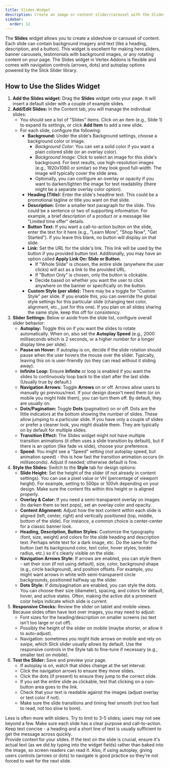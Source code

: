 ```yaml
---
title: Slides Widget
description: Create an image or content slider/carousel with the Slides widget for Elementor.
sidebar:
  order: 12
---
```



The **Slides** widget allows you to create a slideshow or carousel of content. Each slide can contain background imagery and text (like a heading, description, and a button). This widget is excellent for making hero sliders, banner carousels, testimonials with background images, or any rotating content on your page. The Slides widget in Vertex Addons is flexible and comes with navigation controls (arrows, dots) and autoplay options powered by the Slick Slider library.

## How to Use the Slides Widget

<Steps>

1. **Add the Slides widget:** Drag the **Slides** widget onto your page. It will insert a default slider with a couple of example slides.
2. **Add/Edit Slides:** In the Content tab, you will manage the individual slides:
   - You should see a list of "Slides" items. Click on an item (e.g., Slide 1) to expand its settings, or click **Add Item** to add a new slide.
   - For each slide, configure the following:
     - **Background:** Under the slide's Background settings, choose a background color or image. 
       - *Background Color:* You can set a solid color if you want a plain colored slide (or an overlay color).
       - *Background Image:* Click to select an image for this slide's background. For best results, use high-resolution images (e.g., 1920x1080 or similar) so they look good full-width. The image will typically cover the slide area.
       - Optionally, you can configure an overlay or opacity if you want to darken/lighten the image for text readability (there might be a separate overlay color option).
     - **Heading (Title):** Enter the slide's headline text. This could be a promotional tagline or title you want on that slide.
     - **Description:** Enter a smaller text paragraph for the slide. This could be a sentence or two of supporting information. For example, a brief description of a product or a message like "Limited time offer" details.
     - **Button Text:** If you want a call-to-action button on the slide, enter the text for it here (e.g., "Learn More", "Shop Now", "Get Started"). If you leave this blank, no button will display on that slide.
     - **Link:** Set the URL for the slide's link. This link will be used by the button if you provided button text. Additionally, you may have an option called **Apply Link On: Slide or Button**. 
       - If "Whole Slide" is chosen, the entire slide (anywhere the user clicks) will act as a link to the provided URL.
       - If "Button Only" is chosen, only the button is clickable.
       - Decide based on whether you want the user to click anywhere on the banner or specifically on the button.
     - **Custom Style (per slide):** There may be a toggle for "Custom Style" per slide. If you enable this, you can override the global style settings for this particular slide (changing text color, alignment, etc., just for this one). If you plan on all slides sharing the same style, keep this off for consistency.
3. **Slider Settings:** Below or aside from the slide list, configure overall slider behavior:
   - **Autoplay:** Toggle this on if you want the slides to rotate automatically. When on, also set the **Autoplay Speed** (e.g., 2000 milliseconds which is 2 seconds, or a higher number for a longer display time per slide).
   - **Pause on Hover:** If autoplay is on, decide if the slide rotation should pause when the user hovers the mouse over the slider. Typically, leaving this on is user-friendly (so they can read without it sliding away).
   - **Infinite Loop:** Ensure **Infinite** or loop is enabled if you want the slides to continuously loop back to the start after the last slide. (Usually true by default.)
   - **Navigation Arrows:** Toggle **Arrows** on or off. Arrows allow users to manually go previous/next. If your design doesn't need them (or on mobile you might hide them), you can turn them off. By default, they are usually on.
   - **Dots/Pagination:** Toggle **Dots** (pagination) on or off. Dots are the little indicators at the bottom showing the number of slides. These allow jumping to a particular slide. If you have only a couple of slides or prefer a cleaner look, you might disable them. They are typically on by default for multiple slides.
   - **Transition Effect:** The Slides widget might not have multiple transition animations (it often uses a slide transition by default), but if there is an option (like fade vs slide), choose your preference.
   - **Speed:** You might see a "Speed" setting (not autoplay speed, but animation speed) - this is how fast the transition animation occurs (in milliseconds). Adjust if needed; otherwise default is fine.
4. **Style the Slides:** Switch to the **Style** tab for design options:
   - **Slide Height:** Set the height of the slider (if not already in content settings). You can use a pixel value or VH (percentage of viewport height). For example, setting to 500px or 100vh depending on your design. Make sure the content fits within this height or is aligned properly.
   - **Overlay & Color:** If you need a semi-transparent overlay on images (to darken them so text pops), set an overlay color and opacity.
   - **Content Alignment:** Adjust how the text content within each slide is aligned (left, center, right) and vertically positioned (top, middle, bottom of the slide). For instance, a common choice is center-center for a classic banner look.
   - **Heading, Description, Button Styles:** Customize the typography (font, size, weight) and colors for the slide heading and description text. Perhaps white text for a dark image, etc. Do the same for the button (set its background color, text color, hover styles, border radius, etc.) so it's clearly visible on the slide.
   - **Navigation Arrows Style:** If arrows are enabled, you can style them - set their icon (if not using default), size, color, background shape (e.g., circle background), and position offsets. For example, you might want arrows in white with semi-transparent circle backgrounds, positioned halfway up the slider.
   - **Dots Style:** If dots/pagination are enabled, you can style the dots. You can choose their size (diameter), spacing, and colors for default, hover, and active states. Often, making the active dot a prominent color helps indicate which slide is current.
5. **Responsive Checks:** Review the slider on tablet and mobile views. Because slides often have text over images, you may need to adjust:
   - Font sizes for the heading/description on smaller screens (so text isn't too large or cut off).
   - Possibly the height of the slider on mobile (maybe shorter, or allow it to auto-adjust).
   - Navigation: sometimes you might hide arrows on mobile and rely on swipe, which Slick slider usually allows by default.
   Use the responsive controls in the Style tab to fine-tune if necessary (e.g., smaller text on mobile).
6. **Test the Slider:** Save and preview your page. 
   - If autoplay is on, watch that slides change at the set interval.
   - Click the navigation arrows to ensure they move slides.
   - Click the dots (if present) to ensure they jump to the correct slide.
   - If you set the entire slide as clickable, test that clicking on a non-button area goes to the link.
   - Check that your text is readable against the images (adjust overlay or text color if not).
   - Make sure the slide transitions and timing feel smooth (not too fast to read, not too slow to bore).

</Steps>

<Aside type='tip'>
Less is often more with sliders. Try to limit to 3-5 slides; users may not see beyond a few. Make sure each slide has a clear purpose and call-to-action. Keep text concise - a heading and a short line of text is usually sufficient to get the message across quickly.
</Aside>

<Aside type='note' title='Accessibility'>
Provide context for your slides. If the text on the slide is crucial, ensure it's actual text (as we did by typing into the widget fields) rather than baked into the image, so screen readers can read it. Also, if using autoplay, giving users controls (arrows or dots) to navigate is good practice so they're not forced to wait for the next slide.
</Aside>
